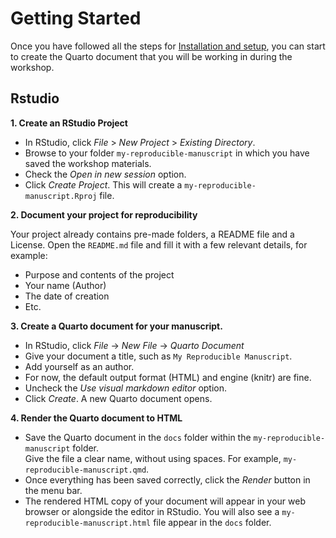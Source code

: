 # Getting Started {.unnumbered}

Once you have followed all the steps for [Installation and setup](installation-and-setup.html), you can start to create the Quarto document that you will be working in during the workshop.

::: panel-tabset
## Rstudio

**1. Create an RStudio Project**

-   In RStudio, click *File* \> *New Project* \> *Existing Directory*.
-   Browse to your folder `my-reproducible-manuscript` in which you have saved the workshop materials.
-   Check the *Open in new session* option.
-   Click *Create Project*. This will create a `my-reproducible-manuscript.Rproj` file.

**2. Document your project for reproducibility**

Your project already contains pre-made folders, a README file and a License. Open the `README.md` file and fill it with a few relevant details, for example:

-   Purpose and contents of the project
-   Your name (Author)
-   The date of creation
-   Etc.

**3. Create a Quarto document for your manuscript.**

-   In RStudio, click *File* -\> *New File* -\> *Quarto Document*
-   Give your document a title, such as `My Reproducible Manuscript`.
-   Add yourself as an author.
-   For now, the default output format (HTML) and engine (knitr) are fine.
-   Uncheck the *Use visual markdown editor* option.
-   Click *Create*. A new Quarto document opens.

**4. Render the Quarto document to HTML**

-   Save the Quarto document in the `docs` folder within the `my-reproducible-manuscript` folder.\
    Give the file a clear name, without using spaces. For example, `my-reproducible-manuscript.qmd`.
-   Once everything has been saved correctly, click the *Render* button in the menu bar.
-   The rendered HTML copy of your document will appear in your web browser or alongside the editor in RStudio. You will also see a `my-reproducible-manuscript.html` file appear in the `docs` folder.
:::
